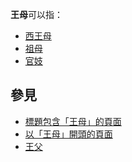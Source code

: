 {{Wiktionary|王母}}
'''王母'''可以指：
* [[西王母|西王母]]
* [[祖母|祖母]]
* [[官妓|官妓]]

== 參見 ==
* [[Special:Search/intitle:"王母"|標題包含「王母」的頁面]]
* [[Special:Prefixindex/王母|以「王母」開頭的頁面]]
* [[王父|王父]]

{{Disambiguation|Wang|Cat=二字中國相關消歧義}}